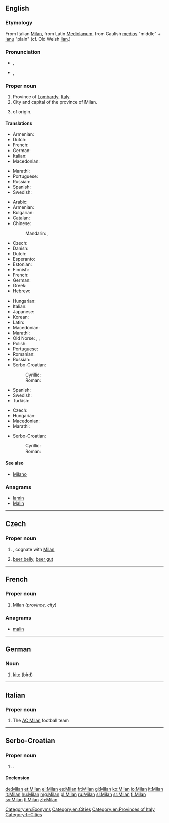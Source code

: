 {{also|milan|Milán}}
==English==

{{wikipedia}}

===Etymology===
From Italian [[Milan]], from Latin [[Mediolanum]], from Gaulish [[medios]] "middle" + [[lanu]] "plain" (cf. Old Welsh [[llan]].)

===Pronunciation===
* {{IPA|/mɪˈlæn/}}, {{X-SAMPA|/mi"l{n/}}
* {{IPA|/mɪˈlɑːn/}}, {{X-SAMPA|/mi"lAn/}}

===Proper noun===
{{en-proper noun}}

# Province of [[Lombardy]], [[Italy]].
# City and capital of the province of Milan.
# {{given name|male|from=Slavonic}} of {{etyl|sla}} origin.

====Translations====
{{trans-top|province}}
* Armenian: {{t-|hy|Միլան|tr=Milan}}
* Dutch: {{t+|nl|Milaan|n}}
* French: {{t|fr|Milan|f}}
* German: {{t+|de|Mailand}}
* Italian: {{t+|it|Milano}}
* Macedonian: {{t-|mk|Милано|n|tr=Miláno}}
{{trans-mid}}
* Marathi: {{t-|mr|मिलान|tr=milāna|sc=Deva}}
* Portuguese: {{t|pt|Milão}}
* Russian: {{t+|ru|Милан|m|tr=Milán}}
* Spanish: {{t+|es|Milán}}
* Swedish: {{t+|sv|Milano}}
{{trans-bottom}}

{{trans-top|city and capital}}
* Arabic: {{t-|ar|ميلانو|m|tr=milaanu}}
* Armenian: {{t-|hy|Միլան|tr=Milan}}
* Bulgarian: {{t-|bg|Милано}}
* Catalan: {{t|ca|Milà}}
* Chinese:
*: Mandarin: {{t|cmn|米蘭|sc=Hani}}, {{t|cmn|米兰|tr=Mǐlán|sc=Hani}}
* Czech: {{t+|cs|Milán|m}}
* Danish: {{t-|da|Milano}}
* Dutch: {{t+|nl|Milaan|n}}
* Esperanto: {{t-|eo|Milano}}
* Estonian: {{t-|et|Milano}}
* Finnish: {{t+|fi|Milano}}
* French: {{t+|fr|Milan|f}}
* German: {{t+|de|Mailand}}
* Greek: {{t+|el|Μιλάνο|n|tr=Miláno}}
* Hebrew: {{t|he|מילנו|tr=Milano}}
{{trans-mid}}
* Hungarian: {{t+|hu|Milánó}}
* Italian: {{t+|it|Milano|f}}
* Japanese: {{t-|ja|ミラノ|tr=Mirano}}
* Korean: {{t|ko|밀라노|tr=Millano}}
* Latin: {{t|la|Mediolanum}}
* Macedonian: {{t-|mk|Милано|n|tr=Miláno}}
* Marathi: {{t-|mr|मिलान|tr=milāna|sc=Deva}}
* Old Norse: {{tø|non|Meilansborg|f}}, {{tø|non|Meilangsborg|f}}, {{tø|non|Melansborg|f}}
* Polish: {{t+|pl|Mediolan|m}}
* Portuguese: {{t|pt|Milão|m}}
* Romanian: {{t|ro|Milano}}
* Russian: {{t+|ru|Милан|m|tr=Milán}}
* Serbo-Croatian:
*: Cyrillic: {{t|sh|Милано|m}}
*: Roman: {{t|sh|Milano|m}}
* Spanish: {{t+|es|Milán|m}}
* Swedish: {{t+|sv|Milano}}
* Turkish: {{t+|tr|Milano}}
{{trans-bottom}}

{{trans-top|male given name}}
* Czech: {{t-|cs|Milan|m}}
* Hungarian: {{t+|hu|Milán}}
* Macedonian: {{t-|mk|Милан|m|tr=Mílan}}
* Marathi: {{t-|mr|मिलान|tr=milāna|sc=Deva}}
{{trans-mid}}
* Serbo-Croatian:
*: Cyrillic: {{t|sh|Милан|m}}
*: Roman: {{t|sh|Milan|m}}
{{trans-bottom}}

====See also====
* [[Milano]]

===Anagrams===
* [[lamin#English|lamin]]
* [[Malin#English|Malin]]

[[Category:en:Exonyms]]
[[Category:en:Cities]]
[[Category:en:Provinces of Italy]]

----

==Czech==

===Proper noun===
{{head|cs|proper noun|g=m}}

# {{given name|male|lang=cs}}, cognate with [[#English|Milan]]
# {{slang|lang=cs}} [[beer belly]], [[beer gut]]

----

==French==

===Proper noun===
{{fr-proper noun|f}}

# Milan (''province, city'')

===Anagrams===
* [[malin#French|malin]]

[[Category:fr:Cities]]

----

==German==

===Noun===
{{head|de|noun|g=m}}

# [[kite]] (bird)

----

==Italian==

===Proper noun===
{{wikipedia|lang=it}}
{{it-proper noun}}

# The [[w:it:Associazione Calcio Milan|AC Milan]] football team

----

==Serbo-Croatian==

===Proper noun===
{{sh-proper noun|g=m|r|Милан}}

# {{given name|male|lang=sh}}.

====Declension====
{{sh-decl-noun|sc=Latn
|Milan|-
|Milana|-
|Milanu|-
|Milana|-
|Milane|-
|Milanom|-
|Milanu|-
}}

{{attention|sh}}

[[de:Milan]]
[[et:Milan]]
[[el:Milan]]
[[es:Milan]]
[[fr:Milan]]
[[gl:Milan]]
[[ko:Milan]]
[[io:Milan]]
[[it:Milan]]
[[lt:Milan]]
[[hu:Milan]]
[[mg:Milan]]
[[pl:Milan]]
[[ru:Milan]]
[[sl:Milan]]
[[sr:Milan]]
[[fi:Milan]]
[[sv:Milan]]
[[tl:Milan]]
[[zh:Milan]]